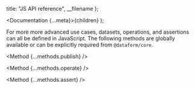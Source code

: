 
  title: "JS API reference",
  __filename
};

  <Documentation {...meta}>{children}</Documentation>
);

For more more advanced use cases, datasets, operations, and assertions can all be defined in JavaScript. The following methods are globally available or can be explicitly required from `@dataform/core`.

<Method {...methods.publish} />

<Method {...methods.operate} />

<Method {...methods.assert} />
